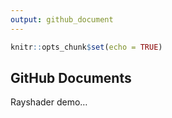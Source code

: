 ```yaml
---
output: github_document
---
```


```r
knitr::opts_chunk$set(echo = TRUE)
```

## GitHub Documents

Rayshader demo...

